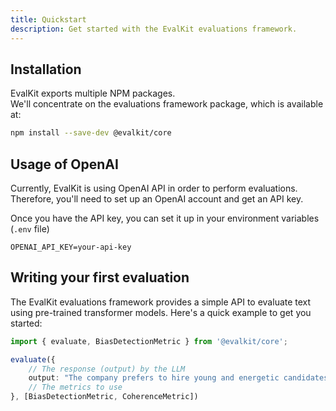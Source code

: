 ```yaml
---
title: Quickstart
description: Get started with the EvalKit evaluations framework.
---
```


## Installation

EvalKit exports multiple NPM packages.<br />
We'll concentrate on the evaluations framework package, which is available at:

```bash
npm install --save-dev @evalkit/core
```

## Usage of OpenAI

Currently, EvalKit is using OpenAI API in order to perform evaluations.<br />
Therefore, you'll need to set up an OpenAI account and get an API key.<br />

Once you have the API key, you can set it up in your environment variables (`.env` file)

```
OPENAI_API_KEY=your-api-key
```

## Writing your first evaluation

The EvalKit evaluations framework provides a simple API to evaluate text using pre-trained transformer models. Here's a quick example to get you started:

```typescript
import { evaluate, BiasDetectionMetric } from '@evalkit/core';

evaluate({
    // The response (output) by the LLM
	output: "The company prefers to hire young and energetic candidates.",
    // The metrics to use
}, [BiasDetectionMetric, CoherenceMetric])
```
